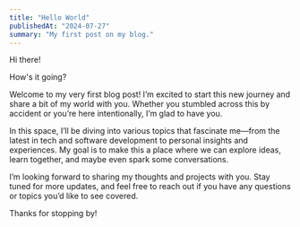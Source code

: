 ```yaml
---
title: "Hello World"
publishedAt: "2024-07-27"
summary: "My first post on my blog."
---
```


Hi there!

How's it going? 

Welcome to my very first blog post! I’m excited to start this new journey and share a bit of my world with you. Whether you stumbled across this by accident or you’re here intentionally, I’m glad to have you.

In this space, I’ll be diving into various topics that fascinate me—from the latest in tech and software development to personal insights and experiences. My goal is to make this a place where we can explore ideas, learn together, and maybe even spark some conversations.

I’m looking forward to sharing my thoughts and projects with you. Stay tuned for more updates, and feel free to reach out if you have any questions or topics you’d like to see covered.

Thanks for stopping by!


